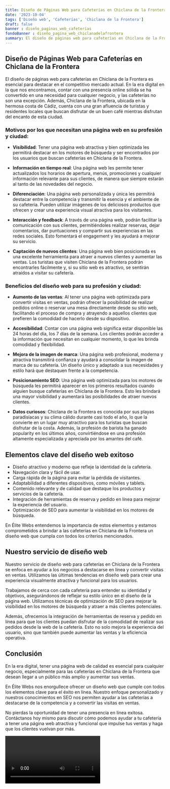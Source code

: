 ```yaml
---
title: Diseño de Páginas Web para Cafeterías en Chiclana de la Frontera
date: '2023-10-04'
tags: ['Diseño web', 'Cafeterías', 'Chiclana de la Frontera']
draft: false
banner : diseño_paginas_web_cafeterías
fondoBanner : diseño_pagina_web_chiclanadelafrontera
summary: El diseño de páginas web para cafeterías en Chiclana de la Frontera es esencial para destacar en el competitivo mercado actual. En la era digital en la que nos encontramos, contar con una presencia online sólida se ha convertido en una necesidad para cualquier negocio, y las cafeterías no son una excepción. Además, Chiclana de la Frontera, ubicada en la hermosa costa de Cádiz, cuenta con una gran afluencia de turistas y residentes locales que buscan disfrutar de un buen café mientras disfrutan del encanto de esta ciudad.
---
```


## Diseño de Páginas Web para Cafeterías en Chiclana de la Frontera

El diseño de páginas web para cafeterías en Chiclana de la Frontera es esencial para destacar en el competitivo mercado actual. En la era digital en la que nos encontramos, contar con una presencia online sólida se ha convertido en una necesidad para cualquier negocio, y las cafeterías no son una excepción. Además, Chiclana de la Frontera, ubicada en la hermosa costa de Cádiz, cuenta con una gran afluencia de turistas y residentes locales que buscan disfrutar de un buen café mientras disfrutan del encanto de esta ciudad.

### Motivos por los que necesitan una página web en su profesión y ciudad:

- **Visibilidad**: Tener una página web atractiva y bien optimizada les permitirá destacar en los motores de búsqueda y ser encontrados por los usuarios que buscan cafeterías en Chiclana de la Frontera.

- **Información en tiempo real**: Una página web les permite tener actualizados los horarios de apertura, menús, promociones y cualquier información relevante para sus clientes, de manera que siempre estarán al tanto de las novedades del negocio.

- **Diferenciación**: Una página web personalizada y única les permitirá destacar entre la competencia y transmitir la esencia y el ambiente de su cafetería. Pueden utilizar imágenes de los deliciosos productos que ofrecen y crear una experiencia visual atractiva para los visitantes.

- **Interacción y feedback**: A través de una página web, podrán facilitar la comunicación con sus clientes, permitiéndoles realizar reservas, dejar comentarios, dar puntuaciones y compartir sus experiencias en las redes sociales. Esto fomentará el engagement y les ayudará a mejorar su servicio.

- **Captación de nuevos clientes**: Una página web bien posicionada es una excelente herramienta para atraer a nuevos clientes y aumentar las ventas. Los turistas que visiten Chiclana de la Frontera podrán encontrarles fácilmente y, si su sitio web es atractivo, se sentirán atraídos a visitar su cafetería.

### Beneficios del diseño web para su profesión y ciudad:

- **Aumento de las ventas**: Al tener una página web optimizada para convertir visitas en ventas, podrán ofrecer la posibilidad de realizar pedidos online o reservar una mesa directamente desde su sitio web, facilitando el proceso de compra y atrayendo a aquellos clientes que prefieren la comodidad de hacerlo desde su dispositivo.

- **Accesibilidad**: Contar con una página web significa estar disponible las 24 horas del día, los 7 días de la semana. Los clientes podrán acceder a la información que necesitan en cualquier momento, lo que les brinda comodidad y flexibilidad.

- **Mejora de la imagen de marca**: Una página web profesional, moderna y atractiva transmitirá confianza y ayudará a consolidar la imagen de marca de su cafetería. Un diseño único y adaptado a sus necesidades y estilo hará que destaquen frente a la competencia.

- **Posicionamiento SEO**: Una página web optimizada para los motores de búsqueda les permitirá aparecer en los primeros resultados cuando alguien busque cafeterías en Chiclana de la Frontera. Esto les brindará una mayor visibilidad y aumentará las posibilidades de atraer nuevos clientes.

- **Datos curiosos**: Chiclana de la Frontera es conocida por sus playas paradisíacas y su clima cálido durante casi todo el año, lo que la convierte en un lugar muy atractivo para los turistas que buscan disfrutar de la costa. Además, la profesión de barista ha ganado popularity en los últimos años, convirtiéndose en una profesión altamente especializada y apreciada por los amantes del café.

<GifSeo />

<Cta />

## Elementos clave del diseño web exitoso

- Diseño atractivo y moderno que refleje la identidad de la cafetería.
- Navegación clara y fácil de usar.
- Carga rápida de la página para evitar la pérdida de visitantes.
- Adaptabilidad a diferentes dispositivos, como móviles y tablets.
- Contenido relevante y de calidad que destaque los productos y servicios de la cafetería.
- Integración de herramientas de reserva y pedido en línea para mejorar la experiencia del usuario.
- Optimización de SEO para aumentar la visibilidad en los motores de búsqueda.

En Élite Webs entendemos la importancia de estos elementos y estamos comprometidos a brindar a las cafeterías en Chiclana de la Frontera un diseño web que cumpla con todos los criterios mencionados.

## Nuestro servicio de diseño web

Nuestro servicio de diseño web para cafeterías en Chiclana de la Frontera se enfoca en ayudar a los negocios a destacarse en línea y convertir visitas en ventas. Utilizamos las últimas tendencias en diseño web para crear una experiencia visualmente atractiva y funcional para los usuarios.

Trabajamos de cerca con cada cafetería para entender su identidad y objetivos, asegurándonos de reflejar su estilo único en el diseño de la página web. Utilizamos técnicas de optimización de SEO para mejorar la visibilidad en los motores de búsqueda y atraer a más clientes potenciales.

Además, ofrecemos la integración de herramientas de reserva y pedido en línea para que los clientes puedan disfrutar de la comodidad de realizar sus pedidos desde la web de la cafetería. Esto no solo mejora la experiencia del usuario, sino que también puede aumentar las ventas y la eficiencia operativa.

## Conclusión

En la era digital, tener una página web de calidad es esencial para cualquier negocio, especialmente para las cafeterías en Chiclana de la Frontera que desean llegar a un público más amplio y aumentar sus ventas. 

En Élite Webs nos enorgullece ofrecer un diseño web que cumple con todos los elementos clave para el éxito en línea. Nuestro enfoque personalizado y nuestros conocimientos en SEO nos permiten ayudar a las cafeterías a destacarse de la competencia y a convertir las visitas en ventas.

No pierdas la oportunidad de tener una presencia en línea exitosa. Contáctanos hoy mismo para discutir cómo podemos ayudar a tu cafetería a tener una página web atractiva y funcional que impulse tus ventas y haga que los clientes vuelvan por más.

<Video />

<CtaBot job='Cafeterías' city='Chiclana de la Frontera'/>

<Gmaps query='Chiclana de la Frontera+españa+maps' />